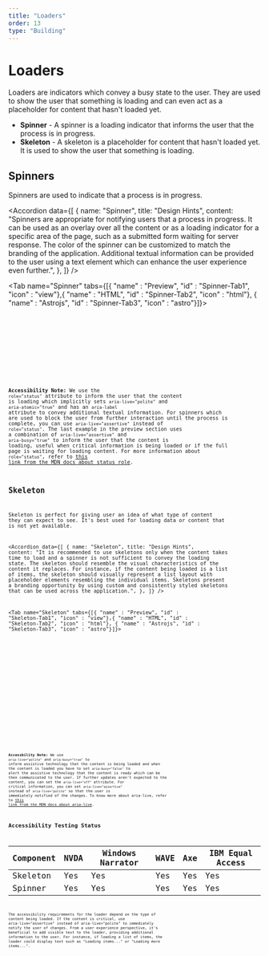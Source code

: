 ```yaml
---
title: "Loaders"
order: 13
type: "Building"
---
```



# Loaders

Loaders are indicators which convey a busy state to the user. They are used to show the user that something is loading and can even act as a placeholder for content that hasn't loaded yet.

- **Spinner** - A spinner is a loading indicator that informs the user that the process is in progress.
- **Skeleton** - A skeleton is a placeholder for content that hasn't loaded yet. It is used to show the user that something is loading.

## Spinners

Spinners are used to indicate that a process is in progress.

<Accordion
  data={[
    {
      name: "Spinner",
      title: "Design Hints",
      content: "Spinners are appropriate for notifying users that a process in progress. It can be used as an overlay over all the content or as a loading indicator for a specific area of the page, such as a submitted form waiting for server response. The color of the spinner can be customized to match the branding of the application. Additional textual information can be provided to the user using a text element which can enhance the user experience even further.",
    },
  ]}
/>

<Tab name="Spinner" tabs={[{ "name" : "Preview", "id" : "Spinner-Tab1", "icon" : "view"},{ "name" : "HTML", "id" : "Spinner-Tab2", "icon" : "html"}, { "name" : "Astrojs", "id" : "Spinner-Tab3", "icon" : "astro"}]}>

<section id ="Spinner-Tab1-panel" role="tabpanel" data-role="tabpanel" aria-labelledby="Spinner-Tab1">
<div class="flex p-6 justify-center w-full">
<Spinner />
</div>

</section>

<section id ="Spinner-Tab2-panel" role="tabpanel" data-role="tabpanel" aria-labelledby="Spinner-Tab2" class="hidden">

<Code
  code={SpinnerCode}
  lang="html"
  wrap="true"
  data-pagefind-ignore
/>

</section>

<section id ="Spinner-Tab3-panel" role="tabpanel" data-role="tabpanel" aria-labelledby="Spinner-Tab3" class="hidden">

<Code
  code={SpinnerCodeAstro}
  lang="astro"
  title="Spinner.astro"
  wrap="true"
  data-pagefind-ignore
/>

</section>

</Tab>

**Accessibility Note:** We use the `role="status"` attribute to inform the user that the content is loading which implicitly sets `aria-live="polite"` and `aria-atomic="true"` and has an `aria-label` attribute to convey additional textual information. For spinners which are used to block the user from further interaction until the process is complete, you can use `aria-live="assertive"` instead of `role="status"`. The last example in the preview section uses a combination of `aria-live="assertive"` and `aria-busy="true"` to inform the user that the content is loading, useful when critical information is being loaded or if the full page is waiting for loading content. For more information about `role="status"`, refer to [this link from the MDN docs about status role](https://developer.mozilla.org/en-US/docs/Web/Accessibility/ARIA/Roles/status_role).  

## Skeleton

Skeleton is perfect for giving user an idea of what type of content they can expect to see. It's best used for loading data or content that is not yet available.

<Accordion
  data={[
    {
      name: "Skeleton",
      title: "Design Hints",
      content:
        "It is recommended to use skeletons only when the content takes time to load and a spinner is not sufficient to convey the loading state. The skeleton should resemble the visual characteristics of the content it replaces. For instance, if the content being loaded is a list of items, the skeleton should visually represent a list layout with placeholder elements resembling the individual items. Skeletons present a branding opportunity by using custom and consistently styled skeletons that can be used across the application.",
    },
  ]}
/>

<Tab name="Skeleton" tabs={[{ "name" : "Preview", "id" : "Skeleton-Tab1", "icon" : "view"},{ "name" : "HTML", "id" : "Skeleton-Tab2", "icon" : "html"}, { "name" : "Astrojs", "id" : "Skeleton-Tab3", "icon" : "astro"}]}>

<section id ="Skeleton-Tab1-panel" role="tabpanel" data-role="tabpanel" aria-labelledby="Skeleton-Tab1">
<div class="grid p-6">
<Skeleton />
</div>

</section>

<section id ="Skeleton-Tab2-panel" role="tabpanel" data-role="tabpanel" aria-labelledby="Skeleton-Tab2" class="hidden">

<Code
  code={SkeletonCode}
  lang="html"
  title="SkeletonVariants.html"
  wrap="true"
  data-pagefind-ignore
/>

</section>

<section id ="Skeleton-Tab3-panel" role="tabpanel" data-role="tabpanel" aria-labelledby="Skeleton-Tab3" class="hidden">

<Code
  code={SkeletonCodeAstro}
  lang="astro"
  title="SkeletonVariants.astro"
  wrap="true"
  data-pagefind-ignore
/>

</section>

</Tab>

**Accessbility Note:** We use `aria-live="polite"` and `aria-busy="true"` to inform assistive technology that the content is being loaded and when the content is loaded you have to set `aria-busy="false"` to alert the assistive technology that the content is ready which can be then communicated to the user. If further updates aren't expected to the content, you can set the `aria-live="off"` attribute. For critical information, you can set `aria-live="assertive"` instead of `aria-live="polite"` so that the user is immediately notified of the changes. To know more about aria-live, refer to [this link from the MDN docs about aria-live](https://developer.mozilla.org/en-US/docs/Web/Accessibility/ARIA/ARIA_Live_Regions).


## Accessibility Testing Status

| Component         | NVDA | Windows Narrator | WAVE | Axe | IBM Equal Access |
| ----------------- | ---- | ---------------- | ---- | --- | ---------------- |
| Skeleton          | Yes  | Yes              | Yes  | Yes | Yes              |
| Spinner           | Yes  | Yes              | Yes  | Yes | Yes              |

The accessibility requirements for the loader depend on the type of content being loaded. If the content is critical, use aria-live="assertive" instead of aria-live="polite" to immediately notify the user of changes. From a user experience perspective, it's beneficial to add visible text to the loader, providing additional information to the user. For instance, if loading a list of items, the loader could display text such as "Loading items..." or "Loading more items...".
